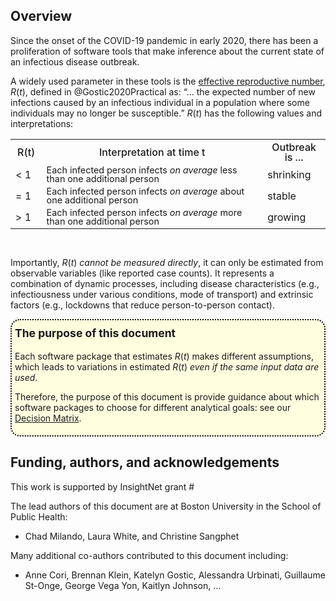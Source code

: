 ## Overview {.unnumbered}

Since the onset of the COVID-19 pandemic in early 2020, there has been a proliferation of software tools that make inference about the current state of an infectious disease outbreak. 

A widely used parameter in these tools is the <a class="definition" href="glossary.qmd#effectiveRt">effective reproductive number</a>, $R(t)$, defined in @Gostic2020Practical as: "... the expected number of new infections caused by an infectious individual in a population where some individuals may no longer be susceptible." $R(t)$ has the following values and interpretations:

```{=html}
<table>
    <!---HEADING --->
    <tr style="border-top: none; line-height: 1; padding: 2;">
      <th style="font-weight: 470; width: 10%">R(t)</th>
      <th style="font-weight: 470; width: 70%">Interpretation at time t</th>
      <th style="font-weight: 470; width: 20%">Outbreak is ...</th>
    </tr>
    <tr style="line-height: 1; padding: 2;">
      <td>< 1</td>
      <td style="font-size: 0.9em;">Each infected person infects <em>on average</em> less than one additional person</td>
      <td>shrinking</td>
    </tr>
    <tr style="line-height: 1; padding: 2;">
      <td>= 1</td>
      <td style="font-size: 0.9em;">Each infected person infects <em>on average</em> about one additional person</td>
      <td>stable</td>
    </tr>
    <tr style="line-height: 1; padding: 2;">
      <td>> 1</td>
      <td style="font-size: 0.9em;">Each infected person infects <em>on average</em> more than one additional person</td>
       <td>growing</td>
    </tr>
</table>
```
<div style="height:15px;"><br></div>

Importantly, $R(t)$ *cannot be measured directly*, it can only be estimated from observable variables (like reported case counts). It  represents a combination of dynamic processes, including disease characteristics (e.g., infectiousness under various conditions, mode of transport) and extrinsic factors (e.g., lockdowns that reduce person-to-person contact). 

<div style="border: 2px dotted black; border-radius: 15px;padding: 5px; background-color: lightyellow;">
<h3 style="margin-top: 5px; font-size: 1.25em;">The purpose of this document</h3>
Each software package that estimates $R(t)$ makes different assumptions, which leads to variations in estimated $R(t)$ _even if the same input data are used_. 

Therefore, the purpose of this document is provide guidance about which software packages to choose for different analytical goals: see our [Decision Matrix](decisiontree.qmd).
</div>

## Funding, authors, and acknowledgements

This work is supported by InsightNet grant #

The lead authors of this document are at Boston University in the School of Public Health:

- Chad Milando, Laura White, and Christine Sangphet

Many additional co-authors contributed to this document including:

- Anne Cori, Brennan Klein, Katelyn Gostic, Alessandra Urbinati, Guillaume St-Onge, George Vega Yon, Kaitlyn Johnson, ...


